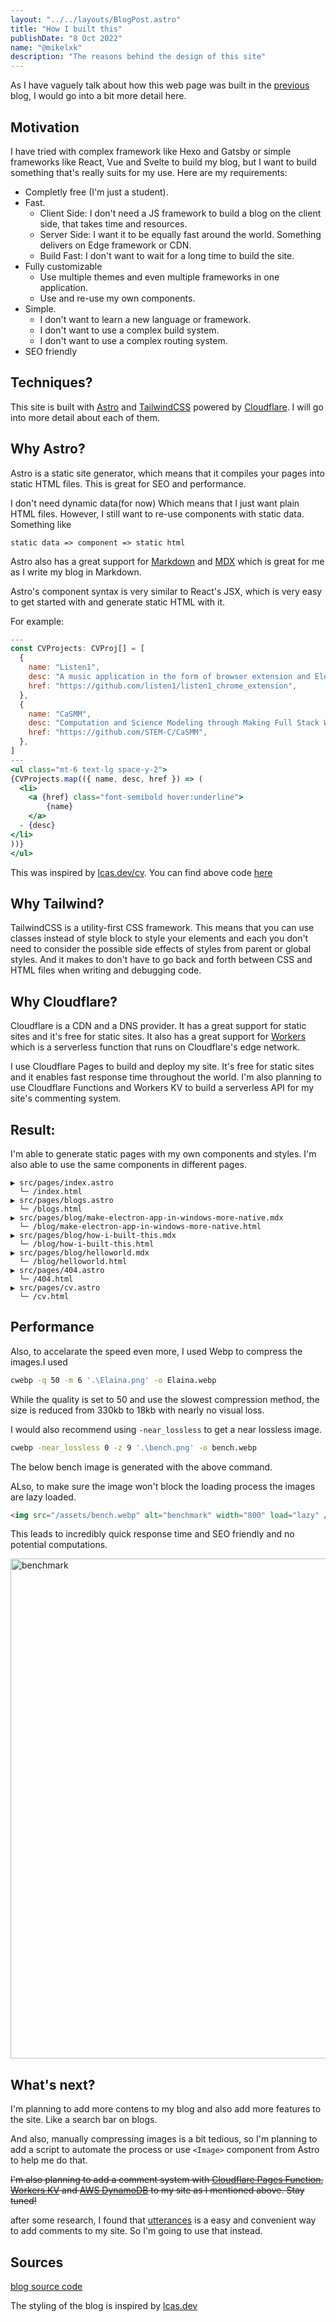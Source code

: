 ```yaml
---
layout: "../../layouts/BlogPost.astro"
title: "How I built this"
publishDate: "8 Oct 2022"
name: "@mikelxk"
description: "The reasons behind the design of this site"
---
```



<Cool name={frontmatter.name} />

As I have vaguely talk about how this web page was built in the [previous](/blog/helloworld) blog, I would go into a bit more detail here.

## Motivation

I have tried with complex framework like Hexo and Gatsby or simple frameworks like React, Vue and Svelte to build my blog, but I want to build something that's really suits for my use. Here are my requirements:

- Completly free (I'm just a student).
- Fast.
  - Client Side: I don't need a JS framework to build a blog on the client side, that takes time and resources.
  - Server Side: I want it to be equally fast around the world. Something delivers on Edge framework or CDN.
  - Build Fast: I don't want to wait for a long time to build the site.
- Fully customizable
  - Use multiple themes and even multiple frameworks in one application.
  - Use and re-use my own components.
- Simple.
  - I don't want to learn a new language or framework.
  - I don't want to use a complex build system.
  - I don't want to use a complex routing system.
- SEO friendly

## Techniques?

This site is built with [Astro](https://astro.build) and [TailwindCSS](https://tailwindcss.com) powered by [Cloudflare](https://cloudflare.com). I will go into more detail about each of them.

## Why Astro?

Astro is a static site generator, which means that it compiles your pages into static HTML files. This is great for SEO and performance.

I don't need dynamic data(for now) Which means that I just want plain HTML files. However, I still want to re-use components with static data.
Something like

```
static data => component => static html
```

Astro also has a great support for [Markdown](https://www.markdownguide.org) and [MDX](https://mdxjs.com) which is great for me as I write my blog in Markdown.

Astro's component syntax is very similar to React's JSX, which is very easy to get started with and generate static HTML with it.

For example:

```jsx
---
const CVProjects: CVProj[] = [
  {
    name: "Listen1",
    desc: "A music application in the form of browser extension and Electron Application, built on Typescript, Vue 3, Electron and Tailwind Css. Featuring more than 2M users and downloads.",
    href: "https://github.com/listen1/listen1_chrome_extension",
  },
  {
    name: "CaSMM",
    desc: "Computation and Science Modeling through Making Full Stack Web App",
    href: "https://github.com/STEM-C/CaSMM",
  },
]
---
<ul class="mt-6 text-lg space-y-2">
{CVProjects.map(({ name, desc, href }) => (
  <li>
    <a {href} class="font-semibold hover:underline">
        {name}
    </a>
  - {desc}
</li>
))}
</ul>

```

This was inspired by [lcas.dev/cv](https://lcas.dev/cv). You can find above code [here](https://github.com/mikelxk/astro-site/blob/main/src/pages/cv.astro#L79)

## Why Tailwind?

TailwindCSS is a utility-first CSS framework. This means that you can use classes instead of style block to style your elements and each you don't need to consider the possible side effects of styles from parent or global styles. And it makes to don't have to go back and forth between CSS and HTML files when writing and debugging code.

## Why Cloudflare?

Cloudflare is a CDN and a DNS provider. It has a great support for static sites and it's free for static sites. It also has a great support for [Workers](https://workers.cloudflare.com) which is a serverless function that runs on Cloudflare's edge network.

I use Cloudflare Pages to build and deploy my site. It's free for static sites and it enables fast response time throughout the world.
I'm also planning to use Cloudflare Functions and Workers KV to build a serverless API for my site's commenting system.

## Result:

I'm able to generate static pages with my own components and styles. I'm also able to use the same components in different pages.

```
▶ src/pages/index.astro
  └─ /index.html
▶ src/pages/blogs.astro
  └─ /blogs.html
▶ src/pages/blog/make-electron-app-in-windows-more-native.mdx
  └─ /blog/make-electron-app-in-windows-more-native.html
▶ src/pages/blog/how-i-built-this.mdx
  └─ /blog/how-i-built-this.html
▶ src/pages/blog/helloworld.mdx
  └─ /blog/helloworld.html
▶ src/pages/404.astro
  └─ /404.html
▶ src/pages/cv.astro
  └─ /cv.html
```

## Performance

Also, to accelarate the speed even more, I used Webp to compress the images.I used

```bash
cwebp -q 50 -m 6 '.\Elaina.png' -o Elaina.webp
```

While the quality is set to 50 and use the slowest compression method, the size is reduced from 330kb to 18kb with nearly no visual loss.

I would also recommend using `-near_lossless` to get a near lossless image.

```bash
cwebp -near_lossless 0 -z 9 '.\bench.png' -o bench.webp
```

The below bench image is generated with the above command.

ALso, to make sure the image won't block the loading process the images are lazy loaded.

```html
<img src="/assets/bench.webp" alt="benchmark" width="800" load="lazy" />
```

This leads to incredibly quick response time and SEO friendly and no potential computations.

<img src="/assets/bench.webp" alt="benchmark" width="800" load="lazy" />

## What's next?

I'm planning to add more contens to my blog and also add more features to the site. Like a search bar on blogs.

And also, manually compressing images is a bit tedious, so I'm planning to add a script to automate the process or use `<Image>` component from Astro to help me do that.

~~I'm also planning to add a comment system with [Cloudflare Pages Function](https://developers.cloudflare.com/pages/platform/functions/), [Workers KV](https://developers.cloudflare.com/workers/learning/how-kv-works/) and [AWS DynamoDB](https://aws.amazon.com/dynamodb/) to my site as I mentioned above. Stay tuned!~~

after some research, I found that [utterances](https://utteranc.es/) is a easy and convenient way to add comments to my site. So I'm going to use that instead.

## Sources

[blog source code](https://github.com/mikelxk/astro-site)

The styling of the blog is inspired by [lcas.dev](https://lcas.dev)
